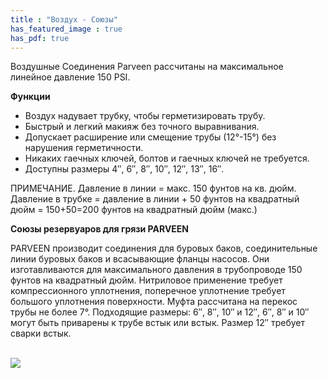 ```yaml
---
title : "Воздух - Союзы"
has_featured_image : true
has_pdf: true
---
```


Воздушные Соединения Parveen рассчитаны на максимальное линейное давление 150 PSI.

**Функции**

* Воздух надувает трубку, чтобы герметизировать трубу.
* Быстрый и легкий макияж без точного выравнивания.
* Допускает расширение или смещение трубы (12°-15°) без нарушения герметичности.
* Никаких гаечных ключей, болтов и гаечных ключей не требуется.
* Доступны размеры 4″, 6″, 8″, 10″, 12″, 13″, 16″.

ПРИМЕЧАНИЕ. Давление в линии = макс. 150 фунтов на кв. дюйм. Давление в трубке = давление в линии + 50 фунтов на квадратный дюйм = 150+50=200 фунтов на квадратный дюйм (макс.)

**Союзы резервуаров для грязи PARVEEN**

PARVEEN производит соединения для буровых баков, соединительные линии буровых баков и всасывающие фланцы насосов. Они изготавливаются для максимального давления в трубопроводе 150 фунтов на квадратный дюйм. Нитриловое применение требует компрессионного уплотнения, поперечное уплотнение требует большого уплотнения поверхности. Муфта рассчитана на перекос трубы не более 7°. Подходящие размеры: 6″, 8″, 10″ и 12″, 6″, 8″ и 10″ могут быть приварены к трубе встык или встык. Размер 12″ требует сварки встык.

<br />
<Image src={image} />